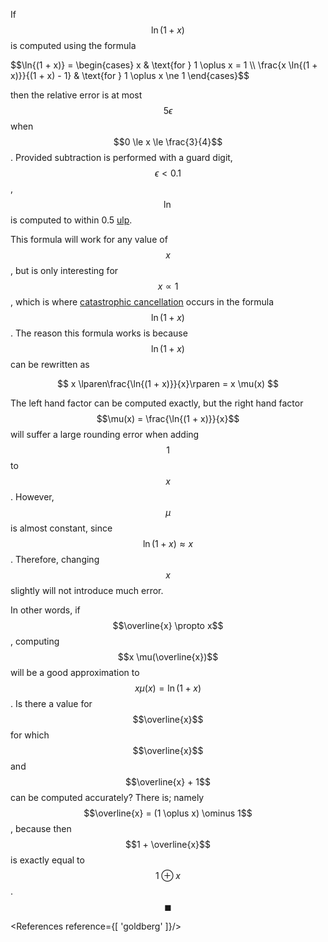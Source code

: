 <Theorem id="4"/>

If $$\ln{(1 + x)}$$ is computed using the formula

<div>
    $$\ln{(1 + x)} = \begin{cases} x & \text{for } 1 \oplus x = 1 \\ \frac{x \ln{(1 + x)}}{(1 + x) - 1} & \text{for } 1 \oplus x \ne 1 \end{cases}$$
</div>

then the relative error is at most $$5\epsilon$$ when $$0 \le x \le \frac{3}{4}$$. Provided subtraction is performed with a guard digit, $$\epsilon < 0.1$$, $$\ln$$ is computed to within 0.5 [ulp](/concept/ulp).

This formula will work for any value of $$x$$, but is only interesting for $$x \propto 1$$, which is where [catastrophic cancellation](/concept/cancellation) occurs in the formula $$\ln{(1 + x)}$$. The reason this formula works is because $$\ln{(1 + x)}$$ can be rewritten as

<Center>
$$ x \lparen\frac{\ln{(1 + x)}}{x}\rparen = x \mu(x) $$
</Center>

The left hand factor can be computed exactly, but the right hand factor $$\mu(x) = \frac{\ln{(1 + x)}}{x}$$ will suffer a large rounding error when adding $$1$$ to $$x$$. However, $$\mu$$ is almost constant, since $$\ln{(1 + x)} \approx x$$. Therefore, changing $$x$$ slightly will not introduce much error. 

In other words, if $$\overline{x} \propto x$$, computing $$x \mu(\overline{x})$$ will be a good approximation to $$x\mu(x) = \ln{(1 + x)}$$. Is there a value for $$\overline{x}$$ for which $$\overline{x}$$ and $$\overline{x} + 1$$ can be computed accurately? There is; namely $$\overline{x} = (1 \oplus x) \ominus 1$$, because then $$1 + \overline{x}$$ is exactly equal to $$1 \oplus x$$. $$\blacksquare$$


<References reference={[
    'goldberg'
]}/>